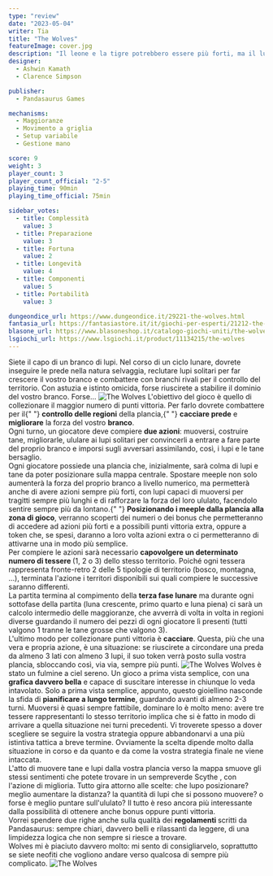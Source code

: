 ```yaml
---
type: "review"
date: "2023-05-04"
writer: Tia
title: "The Wolves"
featureImage: cover.jpg
description: "Il leone e la tigre potrebbero essere più forti, ma il lupo non si esibisce nel circo."
designer:
  - Ashwin Kamath
  - Clarence Simpson

publisher:
  - Pandasaurus Games

mechanisms:
  - Maggioranze
  - Movimento a griglia
  - Setup variabile
  - Gestione mano

score: 9
weight: 3
player_count: 3
player_count_official: "2-5"
playing_time: 90min
playing_time_official: 75min

sidebar_votes:
  - title: Complessità
    value: 3
  - title: Preparazione
    value: 3
  - title: Fortuna
    value: 2
  - title: Longevità
    value: 4
  - title: Componenti
    value: 5
  - title: Portabilità
    value: 3

dungeondice_url: https://www.dungeondice.it/29221-the-wolves.html
fantasia_url: https://fantasiastore.it/it/giochi-per-esperti/21212-the-wolves-ita.html
blasone_url: https://www.blasoneshop.it/catalogo-giochi-uniti/the-wolves-73-3167
lsgiochi_url: https://www.lsgiochi.it/product/11134215/the-wolves
---
```


<Setting>
  Siete il capo di un branco di lupi. Nel corso di un ciclo lunare, dovrete
  inseguire le prede nella natura selvaggia, reclutare lupi solitari per far
  crescere il vostro branco e combattere con branchi rivali per il controllo del
  territorio. Con astuzia e istinto omicida, forse riuscirete a stabilire il
  dominio del vostro branco. Forse…
</Setting>

<img src="./game1.jpg" alt="The Wolves" />

<Rules>
  L'obiettivo del gioco è quello di collezionare il maggior numero di punti
  vittoria. Per farlo dovrete combattere per il{" "}
  <strong>controllo delle regioni</strong> della plancia,{" "}
  <strong>cacciare prede</strong> e <strong>migliorare</strong> la forza del
  vostro <strong>branco</strong>. <br />
  Ogni turno, un giocatore deve compiere <strong>due azioni</strong>: muoversi, costruire
  tane, migliorarle, ululare ai lupi solitari per convincerli a entrare a fare parte
  del proprio branco e imporsi sugli avversari assimilando, così, i lupi e le tane
  bersaglio.
  <br />
  Ogni giocatore possiede una plancia che, inizialmente, sarà colma di lupi e tane
  da poter posizionare sulla mappa centrale. Spostare meeple non solo aumenterà la
  forza del proprio branco a livello numerico, ma permetterà anche di avere azioni
  sempre più forti, con lupi capaci di muoversi per tragitti sempre più lunghi e
  di rafforzare la forza del loro ululato, facendolo sentire sempre più da lontano.{" "}
  <strong>Posizionando i meeple dalla plancia alla zona di gioco</strong>, verranno
  scoperti dei numeri o dei bonus che permetteranno di accedere ad azioni più forti
  e a possibili punti vittoria extra, oppure a token che, se spesi, daranno a loro
  volta azioni extra o ci permetteranno di attivarne una in modo più semplice.
  <br />
  Per compiere le azioni sarà necessario <strong>
    capovolgere un determinato numero di tessere
  </strong> (1, 2 o 3) dello stesso territorio. Poiché ogni tessera rappresenta fronte-retro
  2 delle 5 tipologie di territorio (bosco, montagna, …), terminata l'azione i territori
  disponibili sui quali compiere le successive saranno differenti. <br />
  La partita termina al compimento della <strong>terza fase lunare</strong> ma
  durante ogni sottofase della partita (luna crescente, primo quarto e luna
  piena) ci sarà un calcolo intermedio delle maggioranze, che avverrà di volta
  in volta in regioni diverse guardando il numero dei pezzi di ogni giocatore lì
  presenti (tutti valgono 1 tranne le tane grosse che valgono 3). <br />
  L'ultimo modo per collezionare punti vittoria è <strong>cacciare</strong>. Questa,
  più che una vera e propria azione, è una situazione: se riuscirete a circondare
  una preda da almeno 3 lati con almeno 3 lupi, il suo token verrà posto sulla vostra
  plancia, sbloccando così, via via, sempre più punti.
</Rules>

<img src="./game2.jpg" alt="The Wolves" />

<Feedback>
  Wolves è stato un fulmine a ciel sereno. Un gioco a prima vista semplice, con
  una <strong>grafica davvero bella</strong> e capace di suscitare interesse in
  chiunque lo veda intavolato. Solo a prima vista semplice, appunto, questo
  gioiellino nasconde la sfida di <strong>pianificare a lungo termine</strong>,
  guardando avanti di almeno 2-3 turni. Muoversi è quasi sempre fattibile,
  dominare lo è molto meno: avere tre tessere rappresentanti lo stesso
  territorio implica che si è fatto in modo di arrivare a quella situazione nei
  turni precedenti. Vi troverete spesso a dover scegliere se seguire la vostra
  strategia oppure abbandonarvi a una più istintiva tattica a breve termine.
  Ovviamente la scelta dipende molto dalla situazione in corso e da quanto e da
  come la vostra strategia finale ne viene intaccata. <br />
  L'atto di muovere tane e lupi dalla vostra plancia verso la mappa smuove gli stessi
  sentimenti che potete trovare in un sempreverde <Link to="/reviews/scythe">
    Scythe
  </Link>, con l'azione di miglioria. Tutto gira attorno alle scelte: che lupo posizionare?
  meglio aumentare la distanza? la quantità di lupi che si possono muovere? o forse
  è meglio puntare sull'ululato? Il tutto è reso ancora più interessante dalla possibilità
  di ottenere anche bonus oppure punti vittoria.
  <br />
  Vorrei spendere due righe anche sulla qualità dei <strong>
    regolamenti
  </strong> scritti da Pandasaurus: sempre chiari, davvero belli e rilassanti da
  leggere, di una limpidezza logica che non sempre si riesce a trovare. <br />
  Wolves mi è piaciuto davvero molto: mi sento di consigliarvelo, soprattutto se
  siete neofiti che vogliono andare verso qualcosa di sempre più complicato.
</Feedback>

<img src="./game3.jpg" alt="The Wolves" />
